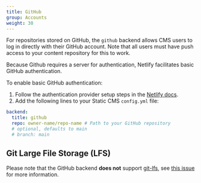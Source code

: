 ```yaml
---
title: GitHub
group: Accounts
weight: 30
---
```

For repositories stored on GitHub, the `github` backend allows CMS users to log in directly with their GitHub account. Note that all users must have push access to your content repository for this to work.

Because Github requires a server for authentication, Netlify facilitates basic GitHub authentication.

To enable basic GitHub authentication:

1. Follow the authentication provider setup steps in the [Netlify docs](https://www.netlify.com/docs/authentication-providers/#using-an-authentication-provider).
2. Add the following lines to your Static CMS `config.yml` file:

```yaml
backend:
  title: github
  repo: owner-name/repo-name # Path to your GitHub repository
  # optional, defaults to main
  # branch: main
```

## Git Large File Storage (LFS)

Please note that the GitHub backend **does not** support [git-lfs](https://git-lfs.github.com/), see [this issue](https://github.com/StaticJsCMS/static-cms/issues/1206) for more information.
